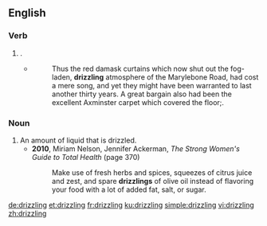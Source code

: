 
==English==

===Verb===
{{head|en|present participle}}

# {{present participle of|drizzle|lang=en|nocat=1}}.
#* {{RQ:BLwnds TLdgr|I|0016}}
#*: Thus the red damask curtains which now shut out the fog-laden, '''drizzling''' atmosphere of the Marylebone Road, had cost a mere song, and yet they might have been warranted to last another thirty years. A great bargain also had been the excellent Axminster carpet which covered the floor;{{nb...}}.

===Noun===
{{en-noun}}

# An amount of liquid that is drizzled.
#* '''2010''', Miriam Nelson, ‎Jennifer Ackerman, ''The Strong Women's Guide to Total Health'' (page 370)
#*: Make use of fresh herbs and spices, squeezes of citrus juice and zest, and spare '''drizzlings''' of olive oil instead of flavoring your food with a lot of added fat, salt, or sugar.

[[de:drizzling]]
[[et:drizzling]]
[[fr:drizzling]]
[[ku:drizzling]]
[[simple:drizzling]]
[[vi:drizzling]]
[[zh:drizzling]]